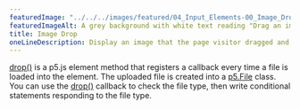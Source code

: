 ---
featuredImage: "../../../images/featured/04_Input_Elements-00_Image_Drop-thumbnail.png"
featuredImageAlt: A grey background with white text reading "Drag an image file onto the canvas."
title: Image Drop
oneLineDescription: Display an image that the page visitor dragged and dropped.
---

<a href="/reference/p5.Element/drop/" target="_blank">drop()</a>
is a p5.js element method that registers a callback every time a file is loaded 
into the element. The uploaded file is created into a 
<a href="/reference/p5/p5.File/" target="_blank">p5.File</a> 
class. You can use the 
<a href="/reference/p5.Element/drop/" target="_blank">drop()</a> 
callback to check the file type, then write conditional statements responding to 
the file type.